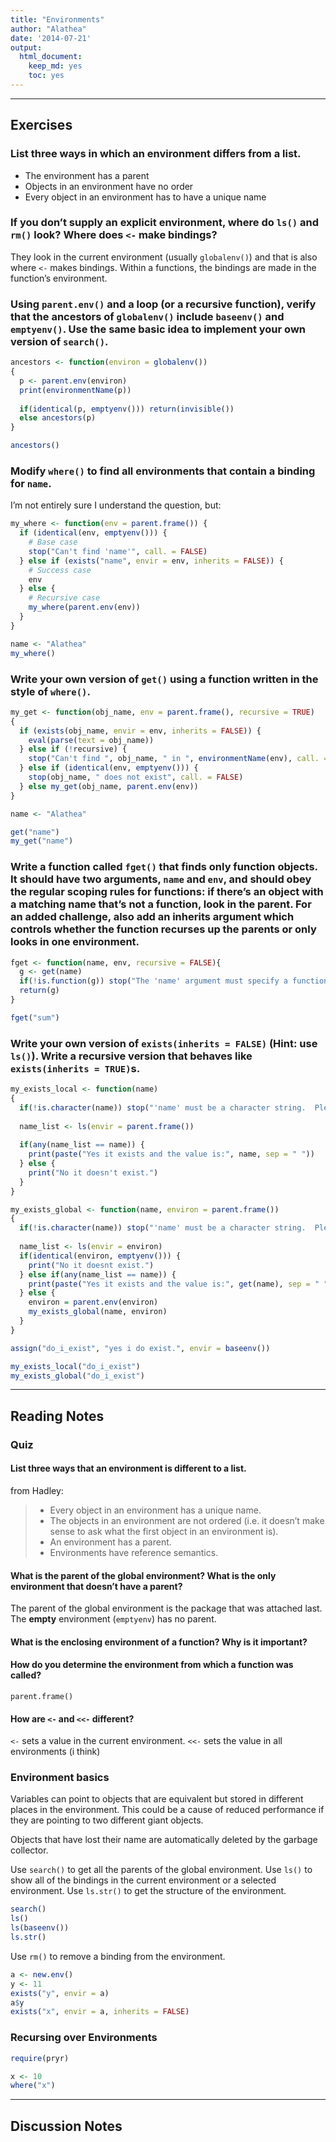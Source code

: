 ```yaml
---
title: "Environments"
author: "Alathea"
date: '2014-07-21'
output: 
  html_document:
    keep_md: yes
    toc: yes
---
```


***

## Exercises

### List three ways in which an environment differs from a list.

* The environment has a parent
* Objects in an environment have no order
* Every object in an environment has to have a unique name

### If you don’t supply an explicit environment, where do `ls()` and `rm()` look? Where does `<-` make bindings?

They look in the current environment (usually `globalenv()`) and that is also where `<-` makes bindings.  Within a functions, the bindings are made in the function's environment.

### Using `parent.env()` and a loop (or a recursive function), verify that the ancestors of `globalenv()` include `baseenv()` and `emptyenv()`. Use the same basic idea to implement your own version of `search()`.

```r
ancestors <- function(environ = globalenv())
{
  p <- parent.env(environ)
  print(environmentName(p))
  
  if(identical(p, emptyenv())) return(invisible())
  else ancestors(p)
}

ancestors()
```

### Modify `where()` to find all environments that contain a binding for `name`.

I'm not entirely sure I understand the question, but:

```r
my_where <- function(env = parent.frame()) {
  if (identical(env, emptyenv())) {
    # Base case
    stop("Can't find 'name'", call. = FALSE)
  } else if (exists("name", envir = env, inherits = FALSE)) {
    # Success case
    env 
  } else {
    # Recursive case
    my_where(parent.env(env))
  }
}

name <- "Alathea"
my_where()
```

### Write your own version of `get()` using a function written in the style of `where()`.

```r
my_get <- function(obj_name, env = parent.frame(), recursive = TRUE)
{
  if (exists(obj_name, envir = env, inherits = FALSE)) {
    eval(parse(text = obj_name))
  } else if (!recursive) {
    stop("Can't find ", obj_name, " in ", environmentName(env), call. = FALSE)
  } else if (identical(env, emptyenv())) {
    stop(obj_name, " does not exist", call. = FALSE)
  } else my_get(obj_name, parent.env(env))
}

name <- "Alathea"

get("name")
my_get("name")
```

### Write a function called `fget()` that finds only function objects. It should have two arguments, `name` and `env`, and should obey the regular scoping rules for functions: if there’s an object with a matching name that’s not a function, look in the parent. For an added challenge, also add an inherits argument which controls whether the function recurses up the parents or only looks in one environment.

```r
fget <- function(name, env, recursive = FALSE){
  g <- get(name)
  if(!is.function(g)) stop("The 'name' argument must specify a function.")
  return(g)
}

fget("sum")
```

### Write your own version of `exists(inherits = FALSE)` (Hint: use `ls()`). Write a recursive version that behaves like `exists(inherits = TRUE)`s.

```r
my_exists_local <- function(name)
{
  if(!is.character(name)) stop("'name' must be a character string.  Please try again.")
  
  name_list <- ls(envir = parent.frame())
  
  if(any(name_list == name)) {
    print(paste("Yes it exists and the value is:", name, sep = " "))
  } else {
    print("No it doesn't exist.")
  }
}

my_exists_global <- function(name, environ = parent.frame())
{
  if(!is.character(name)) stop("'name' must be a character string.  Please try again.")
  
  name_list <- ls(envir = environ)
  if(identical(environ, emptyenv())) {
    print("No it doesnt exist.")
  } else if(any(name_list == name)) {
    print(paste("Yes it exists and the value is:", get(name), sep = " "))
  } else {
    environ = parent.env(environ)
    my_exists_global(name, environ)
  }
}

assign("do_i_exist", "yes i do exist.", envir = baseenv())

my_exists_local("do_i_exist")
my_exists_global("do_i_exist")
```

***

## Reading Notes

### Quiz

#### List three ways that an environment is different to a list.

from Hadley:

> * Every object in an environment has a unique name.
> * The objects in an environment are not ordered (i.e. it doesn’t make sense to ask what the first object in an environment is).
> * An environment has a parent.
> * Environments have reference semantics.

#### What is the parent of the global environment? What is the only environment that doesn’t have a parent?

The parent of the global environment is the package that was attached last.  The **empty** environment (`emptyenv`) has no parent.

#### What is the enclosing environment of a function? Why is it important?

#### How do you determine the environment from which a function was called?

`parent.frame()`

#### How are `<-` and `<<-` different?

`<-` sets a value in the current environment. `<<-` sets the value in all environments (i think)

### Environment basics

Variables can point to objects that are equivalent but stored in different places in the environment.  This could be a cause of reduced performance if they are pointing to two different giant objects.

Objects that have lost their name are automatically deleted by the garbage collector.

Use `search()` to get all the parents of the global environment.  Use `ls()` to show all of the bindings in the current environment or a selected environment. Use `ls.str()` to get the structure of the environment.

```r
search()
ls()
ls(baseenv())
ls.str()
```

Use `rm()` to remove a binding from the environment.

```r
a <- new.env()
y <- 11
exists("y", envir = a)
a$y
exists("x", envir = a, inherits = FALSE)
```


### Recursing over Environments

```r
require(pryr)

x <- 10
where("x")
```

***

## Discussion Notes
